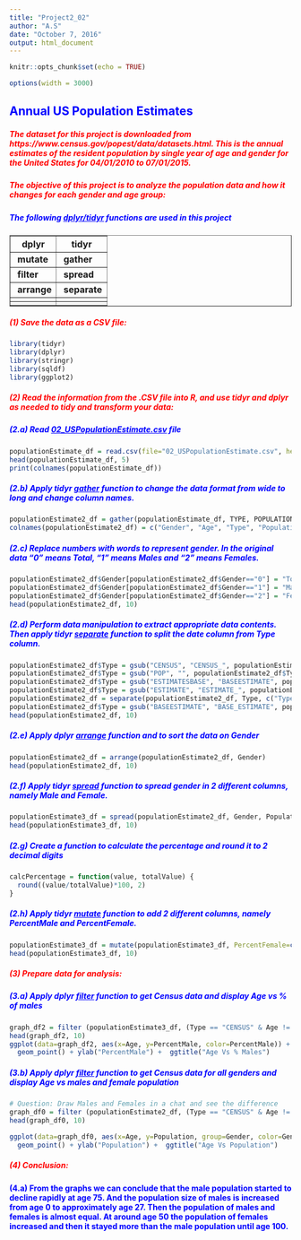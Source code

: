 ```yaml
---
title: "Project2_02"
author: "A.S"
date: "October 7, 2016"
output: html_document
---
```


```r
knitr::opts_chunk$set(echo = TRUE)
```
```r
options(width = 3000)
```

## <span style="color:blue"><b>Annual US Population Estimates</b></span>

##### <span style="color:red"><b>The dataset for this project is downloaded from https://www.census.gov/popest/data/datasets.html. This is the annual estimates of the resident population by single year of age and gender for the United States for 04/01/2010 to 07/01/2015.</b></span>

##### <span style="color:red"><b>The objective of this project is to analyze the population data and how it changes for each gender and age group:</b></span>


##### <span style="color:blue"><b>The following <u>dplyr/tidyr</u> functions are used in this project</b></span>
<table border="1" width="200">
<tr><th><b>dplyr</b></th><th><b>tidyr</b></th></tr>
<tr><td><b>&nbsp;mutate</b></td><td><b>&nbsp;gather</b></td></tr>
<tr><td><b>&nbsp;filter</b></td><td><b>&nbsp;spread</b></td></tr>
<tr><td><b>&nbsp;arrange</b></td><td><b>&nbsp;separate</b></td></tr>
<tr><td></td><td></td></tr>
<tr><td></td><td></td></tr>
</table>

##### <span style="color:red"><b> (1) Save the data as a CSV file:</b></span>

```r
library(tidyr)
library(dplyr)
library(stringr)
library(sqldf)
library(ggplot2)
```

##### <span style="color:red"><b> (2) Read the information from the .CSV file into R, and use tidyr and dplyr as needed to tidy and transform your data:</b></span>
##### <span style="color:blue"><b>(2.a) Read <i><u>02_USPopulationEstimate.csv</i></u> file</b></span>

```r
populationEstimate_df = read.csv(file="02_USPopulationEstimate.csv", header=TRUE, sep=",")
head(populationEstimate_df, 5)
print(colnames(populationEstimate_df))
```

##### <span style="color:blue"><b> (2.b) Apply tidyr <i><u>gather</u></i> function to change the data format from wide to long and change column names.</b></span>
```r
populationEstimate2_df = gather(populationEstimate_df, TYPE, POPULATION, CENSUS2010POP:POPESTIMATE2015)
colnames(populationEstimate2_df) = c("Gender", "Age", "Type", "Population")
```

##### <span style="color:blue"><b> (2.c) Replace numbers with words to represent gender. In the original data "0" means Total, "1" means Males and "2" means Females.</b></span>
```r
populationEstimate2_df$Gender[populationEstimate2_df$Gender=="0"] = "Total"
populationEstimate2_df$Gender[populationEstimate2_df$Gender=="1"] = "Male"
populationEstimate2_df$Gender[populationEstimate2_df$Gender=="2"] = "Female"
head(populationEstimate2_df, 10)
```

##### <span style="color:blue"><b> (2.d) Perform data manipulation to extract appropriate data contents. Then apply tidyr <i><u>separate</u></i> function to split the date column from Type column.</b></span>
```r
populationEstimate2_df$Type = gsub("CENSUS", "CENSUS_", populationEstimate2_df$Type)
populationEstimate2_df$Type = gsub("POP", "", populationEstimate2_df$Type)
populationEstimate2_df$Type = gsub("ESTIMATESBASE", "BASEESTIMATE", populationEstimate2_df$Type)
populationEstimate2_df$Type = gsub("ESTIMATE", "ESTIMATE_", populationEstimate2_df$Type)
populationEstimate2_df = separate(populationEstimate2_df, Type, c("Type", "Year"), sep = "_")
populationEstimate2_df$Type = gsub("BASEESTIMATE", "BASE_ESTIMATE", populationEstimate2_df$Type)
head(populationEstimate2_df, 10)
```

##### <span style="color:blue"><b>(2.e) Apply dplyr <i><u>arrange</u></i> function and to sort the data on Gender</b></span>
```r
populationEstimate2_df = arrange(populationEstimate2_df, Gender)
head(populationEstimate2_df, 10)
```

##### <span style="color:blue"><b>(2.f) Apply tidyr <i><u>spread</u></i> function to spread gender in 2 different columns, namely Male and Female.</b></span>
```r
populationEstimate3_df = spread(populationEstimate2_df, Gender, Population)
head(populationEstimate3_df, 10)
```

##### <span style="color:blue"><b> (2.g) Create a function to calculate the percentage and round it to 2 decimal digits</b></span>
```r
calcPercentage = function(value, totalValue) {
  round((value/totalValue)*100, 2)
}
```
##### <span style="color:blue"><b>(2.h) Apply tidyr <i><u>mutate</u></i> function to add 2 different columns, namely PercentMale and PercentFemale.</b></span>
```r
populationEstimate3_df = mutate(populationEstimate3_df, PercentFemale=calcPercentage(Female, Total), PercentMale=calcPercentage(Male, Total))
head(populationEstimate3_df, 10)
```
##### <span style="color:red"><b>(3) Prepare data for analysis:</b></span>
##### <span style="color:blue"><b>(3.a) Apply dplyr <i><u>filter</u></i> function to get Census data and display Age vs % of males</b></span>
```r
graph_df2 = filter (populationEstimate3_df, (Type == "CENSUS" & Age != 999))
head(graph_df2, 10)
ggplot(data=graph_df2, aes(x=Age, y=PercentMale, color=PercentMale)) +  geom_line() + 
  geom_point() + ylab("PercentMale") +  ggtitle("Age Vs % Males")
```

##### <span style="color:blue"><b>(3.b) Apply dplyr <i><u>filter</u></i> function to get Census data for all genders and display Age vs males and female population</b></span>
```r
# Question: Draw Males and Females in a chat and see the difference
graph_df0 = filter (populationEstimate2_df, (Type == "CENSUS" & Age != 999 & Gender != "Total"))
head(graph_df0, 10)

ggplot(data=graph_df0, aes(x=Age, y=Population, group=Gender, color=Gender)) +  geom_line() + 
  geom_point() + ylab("Population") +  ggtitle("Age Vs Population")
```

##### <span style="color:red"><b>(4) Conclusion:</b></span>
<span style="color:blue"><b>(4.a) From the graphs we can conclude that the male population started to decline rapidly at age 75. And the population size of males is increased from age 0 to approximately age 27. Then the population of males and females is almost equal. At around age 50 the population of females increased and then it stayed more than the male population until age 100.
<br/>
<br/>
</b></span></b></span>



